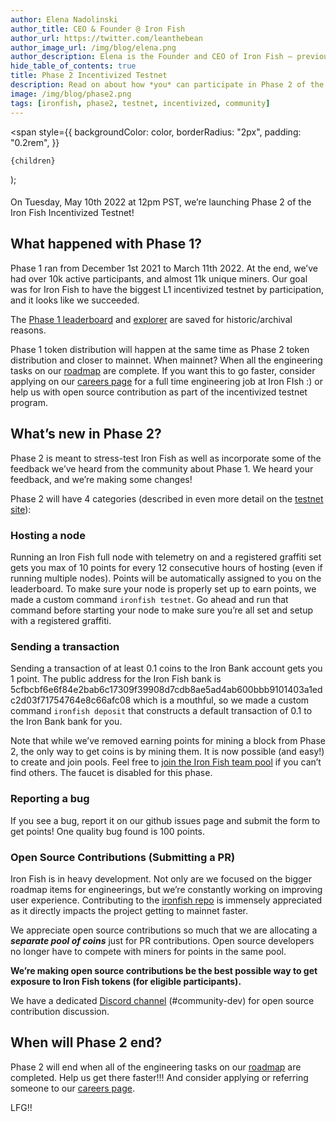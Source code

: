 ```yaml
---
author: Elena Nadolinski
author_title: CEO & Founder @ Iron Fish
author_url: https://twitter.com/leanthebean
author_image_url: /img/blog/elena.png
author_description: Elena is the Founder and CEO of Iron Fish — previously worked at Microsoft and Airbnb. Fell down the cryptocurrency rabbit hole in 2017. Really didn't want her insurance to know she eats pizza.
hide_table_of_contents: true
title: Phase 2 Incentivized Testnet
description: Read on about how *you* can participate in Phase 2 of the Incentivized Testnet today
image: /img/blog/phase2.png
tags: [ironfish, phase2, testnet, incentivized, community]
---
```


  <span
    style={{
      backgroundColor: color,
      borderRadius: "2px",
      padding: "0.2rem",
    }}
  >
    {children}
  </span>
);

####

<Highlight color="#FFEC1F">
  On Tuesday, May 10th 2022 at 12pm PST, we’re launching Phase 2 of the Iron
  Fish Incentivized Testnet!
</Highlight>

## What happened with Phase 1?

Phase 1 ran from December 1st 2021 to March 11th 2022. At the end, we’ve had over 10k active participants, and almost 11k unique miners. Our goal was for Iron Fish to have the biggest L1 incentivized testnet by participation, and it looks like we succeeded.

The [Phase 1 leaderboard](https://phase1.testnet.ironfish.network/leaderboard) and [explorer](https://phase1.explorer.ironfish.network) are saved for historic/archival reasons.

Phase 1 token distribution will happen at the same time as Phase 2 token distribution and closer to mainnet. When mainnet? When all the engineering tasks on our [roadmap](https://ironfish.network/roadmap) are complete. If you want this to go faster, consider applying on our [careers page](https://ironfish.network/careers/) for a full time engineering job at Iron FIsh :) or help us with open source contribution as part of the incentivized testnet program.

## What’s new in Phase 2?

Phase 2 is meant to stress-test Iron Fish as well as incorporate some of the feedback we’ve heard from the community about Phase 1. We heard your feedback, and we’re making some changes!

Phase 2 will have 4 categories (described in even more detail on the [testnet site](https://testnet.ironfish.network/about)):

### Hosting a node

Running an Iron Fish full node with telemetry on and a registered graffiti set gets you max of 10 points for every 12 consecutive hours of hosting (even if running multiple nodes). Points will be automatically assigned to you on the leaderboard. To make sure your node is properly set up to earn points, we made a custom command `ironfish testnet`. Go ahead and run that command before starting your node to make sure you’re all set and setup with a registered graffiti.

### Sending a transaction

Sending a transaction of at least 0.1 coins to the Iron Bank account gets you 1 point. The public address for the Iron Fish bank is 5cfbcbf6e6f84e2bab6c17309f39908d7cdb8ae5ad4ab600bbb9101403a1edc2d03f71754764e8c66afc08 which is a mouthful, so we made a custom command `ironfish deposit` that constructs a default transaction of 0.1 to the Iron Bank bank for you.

Note that while we’ve removed earning points for mining a block from Phase 2, the only way to get coins is by mining them. It is now possible (and easy!) to create and join pools. Feel free to [join the Iron Fish team pool](https://ironfish.network/docs/onboarding/miner-iron-fish#join-a-mining-pool) if you can’t find others. The faucet is disabled for this phase.

### Reporting a bug

If you see a bug, report it on our github issues page and submit the form to get points! One quality bug found is 100 points.

### Open Source Contributions (Submitting a PR)

Iron Fish is in heavy development. Not only are we focused on the bigger roadmap items for engineerings, but we’re constantly working on improving user experience. Contributing to the [ironfish repo](https://github.com/iron-fish/ironfish) is immensely appreciated as it directly impacts the project getting to mainnet faster.

We appreciate open source contributions so much that we are allocating a <b>_separate pool of coins_</b> just for PR contributions. Open source developers no longer have to compete with miners for points in the same pool.

**We’re making open source contributions be the best possible way to get exposure to Iron Fish tokens (for eligible participants).**

We have a dedicated [Discord channel](https://discord.gg/wrrfFKAhy2) (#community-dev) for open source contribution discussion.

## When will Phase 2 end?

Phase 2 will end when all of the engineering tasks on our [roadmap](https://ironfish.network/roadmap) are completed. Help us get there faster!!! And consider applying or referring someone to our [careers page](https://ironfish.network/careers/).

LFG!!
